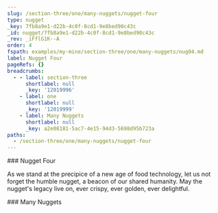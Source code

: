 ```yaml
---
slug: /section-three/one/many-nuggets/nugget-four
type: nugget
_key: 7fb8a9e1-d22b-4c0f-8cd1-9e8bed90c43c
_id: nugget/7fb8a9e1-d22b-4c0f-8cd1-9e8bed90c43c
_rev: _iFflG1K--A
order: 4
fspath: examples/my-mine/section-three/one/many-nuggets/nug04.md
label: Nugget Four
pageRefs: {}
breadcrumbs:
  - - label: section-three
      shortlabel: null
      _key: '12019996'
    - label: one
      shortlabel: null
      _key: '12019999'
    - label: Many Nuggets
      shortlabel: null
      _key: a2e08181-5ac7-4e15-94d3-5698d95b723a
paths:
  - /section-three/one/many-nuggets/nugget-four
---
```


<NuggetArea>
<Nugget slug="/section-three/one/many-nuggets/nugget-four" type="nugget" _key="7fb8a9e1-d22b-4c0f-8cd1-9e8bed90c43c" _id="nugget/7fb8a9e1-d22b-4c0f-8cd1-9e8bed90c43c" _rev="_iFflG1K--A" order="4" fspath="examples/my-mine/section-three/one/many-nuggets/nug04.md" label="Nugget Four" paths="/section-three/one/many-nuggets/nugget-four">
<NuggetBody>
### Nugget Four

As we stand at the precipice of a new age of food technology, let us not forget the humble nugget, a beacon of our shared humanity. May the nugget's legacy live on, ever crispy, ever golden, ever delightful.

</NuggetBody>
<Breadcrumbs>
<Crumbs>
<Crumb _key="12019996" label="section-three" /><Crumb _key="12019999" label="one" /><Crumb _key="a2e08181-5ac7-4e15-94d3-5698d95b723a" label="Many Nuggets" />
</Crumbs>
</Breadcrumbs>
</Nugget>

<NuggetsInbound>
</NuggetsInbound>
<NuggetsOutbound>
</NuggetsOutbound>
</NuggetArea>
<PassagesInbound>
<Passage direction="inbound" type="passage" _key="a2e08181-5ac7-4e15-94d3-5698d95b723a" _id="passage/a2e08181-5ac7-4e15-94d3-5698d95b723a" _rev="_iFflG1G--_" passage="many-nuggets" fspath="examples/my-mine/section-three/one/many-nuggets.md" label="Many Nuggets" paths="/section-three/one/many-nuggets" slug="/section-three/one/many-nuggets">
<NuggetBody>
### Many Nuggets

</NuggetBody>
<Breadcrumbs>
<Crumbs>
<Crumb _key="12019996" label="section-three" /><Crumb _key="12019999" label="one" />
</Crumbs>
</Breadcrumbs>
</Passage>

</PassagesInbound>
<PassagesOutbound>
</PassagesOutbound>